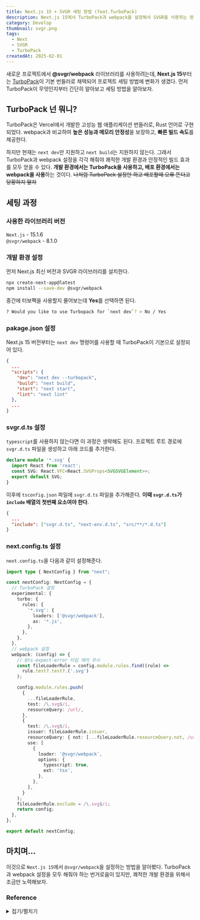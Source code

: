 ```yaml
---
title: Next.js 15 + SVGR 세팅 방법 (feat.TurboPack)
description: Next.js 15에서 TurboPack과 webpack을 설정해서 SVGR을 사용하는 방법을 알아봅시다
category: Develop
thumbnail: svgr.png
tags:
  - Next
  - SVGR
  - TurboPack
createdAt: 2025-02-01
---
```


새로운 프로젝트에서 **@svgr/webpack** 라이브러리를 사용하려는데,
 **Next.js 15**부터는 [TurboPack](https://turbo.build/pack/docs)이 기본 번들러로 채택되어 
 프로젝트 세팅 방법에 변화가 생겼다. 먼저 TurboPack이 무엇인지부터 간단히 알아보고 세팅 방법을 알아보자.

## TurboPack 넌 뭐니?
TurboPack은 Vercel에서 개발한 고성능 웹 애플리케이션 번들러로, Rust 언어로 구현되었다. 
webpack과 비교하여 **높은 성능과 메모리 안정성**을 보장하고, **빠른 빌드 속도**를 제공한다.

하지만 현재는 `next dev`만 지원하고 `next build`는 지원하지 않는다. 그래서 
TurboPack과 webpack 설정을 각각 해줘야 쾌적한 개발 환경과 안정적인 빌드 효과를 모두 얻을 수 있다. 
**개발 환경에서는 TurboPack을 사용하고, 배포 환경에서는 webpack을 사용**하는 것이다.
~~나처럼 TurboPack 설정만 하고 배포할때 오류 뜬다고 당황하지 말자~~

## 세팅 과정 
### 사용한 라이브러리 버전 
`Next.js` - 15.1.6  
`@svgr/webpack` - 8.1.0

### 개발 환경 설정 
먼저 Next.js 최신 버전과 SVGR 라이브러리를 설치한다. 
```bash
npx create-next-app@latest
npm install --save-dev @svgr/webpack
```
중간에 터보팩을 사용할지 물어보는데 **Yes**를 선택하면 된다.
```bash
? Would you like to use Turbopack for `next dev`? > No / Yes
```

### pakage.json 설정
Next.js 15 버전부터는 `next dev` 명령어를 사용할 때 TurboPack이 기본으로 설정되어 있다.
```json
{
  ...
  "scripts": {
    "dev": "next dev --turbopack",
    "build": "next build",
    "start": "next start",
    "lint": "next lint"
  },
  ...
}
```

### svgr.d.ts 설정
`typescript`를 사용하지 않는다면 이 과정은 생략해도 된다. 
프로젝트 루트 경로에 `svgr.d.ts` 파일을 생성하고 아래 코드를 추가한다.
```typescript
declare module '*.svg' {
  import React from 'react';
  const SVG: React.VFC<React.SVGProps<SVGSVGElement>>;
  export default SVG;
}
```
이후에 `tsconfig.json` 파일에 `svgr.d.ts` 파일을 추가해준다. **이때 `svgr.d.ts`가 `include` 배열의 첫번째 요소여야 한다**.
```json
{
  ...
  "include": ["svgr.d.ts", "next-env.d.ts", "src/**/*.d.ts"]
}
``` 

### next.config.ts 설정
`next.config.ts`을 다음과 같이 설정해준다.
```typescript
import type { NextConfig } from "next";

const nextConfig: NextConfig = {
  // TurboPack 설정
  experimental: {
    turbo: {
      rules: {
        '*.svg': {
          loaders: ['@svgr/webpack'],
          as: '*.js',
        },
      },
    },
  },
  // webpack 설정
  webpack: (config) => {
    // @ts-expect-error 타입 에러 무시
    const fileLoaderRule = config.module.rules.find((rule) =>
      rule.test?.test?.('.svg')
    );

    config.module.rules.push(
      {
        ...fileLoaderRule,
        test: /\.svg$/i,
        resourceQuery: /url/, 
      },
      {
        test: /\.svg$/i,
        issuer: fileLoaderRule.issuer,
        resourceQuery: { not: [...fileLoaderRule.resourceQuery.not, /url/] },
        use: [
          {
            loader: '@svgr/webpack',
            options: {
              typescript: true,
              ext: 'tsx',
            },
          },
        ],
      }
    );
    fileLoaderRule.exclude = /\.svg$/i;
    return config;
  },
};

export default nextConfig;
```

## 마치며... 
이것으로 `Next.js 15`에서 `@svgr/webpack`을 설정하는 방법을 알아봤다. TurboPack과 webpack 설정을 모두 해줘야 하는 번거로움이 있지만, 
쾌적한 개발 환경을 위해서 조금만 노력해보자.

### Reference
<details>
<summary>접기/펼치기</summary> 

[Next.js - SVGR](https://react-svgr.com/docs/next/)    
[Why Turbopack?](https://turbo.build/pack/docs/why-turbopack)
[Turbopack Dev is Now Stable](https://nextjs.org/blog/turbopack-for-development-stable?utm_source=chatgpt.com)    
[How to import svg icons in Nextjs 15](https://stackoverflow.com/questions/79329145/how-to-import-svg-icons-in-nextjs-15)  
[Turbopack 웹 애플리케이션 성능을 높이는 차세대 번들러](https://dev.drawyourmind.com/posts/introduction_to_turbopack/?utm_source=chatgpt.com)  
[next.config.js: turbo](https://nextjs.org/docs/app/api-reference/config/next-config-js/turbo#examples)
</details>

